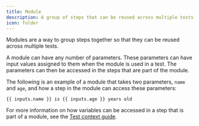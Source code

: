 ```yaml
---
title: Module
description: A group of steps that can be reused across multiple tests
icon: folder
---
```


Modules are a way to group steps together so that they can be reused across multiple tests.

A module can have any number of parameters. These parameters can have input values assigned to them when the module is used in a test. The parameters can then be accessed in the steps that are part of the module.

The following is an example of a module that takes two parameters, `name` and `age`, and how a step in the module can access these parameters:

```
{{ inputs.name }} is {{ inputs.age }} years old
```

For more information on how variables can be accessed in a step that is part of a module, see the [Test context guide](/essentials/test-context).

